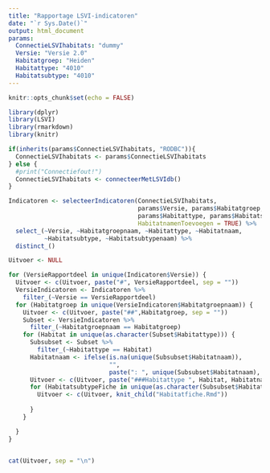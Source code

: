 ```yaml
---
title: "Rapportage LSVI-indicatoren"
date: "`r Sys.Date()`"
output: html_document
params: 
  ConnectieLSVIhabitats: "dummy"
  Versie: "Versie 2.0"
  Habitatgroep: "Heiden"
  Habitattype: "4010"
  Habitatsubtype: "4010"
---
```


```r
knitr::opts_chunk$set(echo = FALSE)
```

```r
library(dplyr)
library(LSVI)
library(rmarkdown)
library(knitr)

```

```r

if(inherits(params$ConnectieLSVIhabitats, "RODBC")){
  ConnectieLSVIhabitats <- params$ConnectieLSVIhabitats
} else {
  #print("Connectiefout!")
  ConnectieLSVIhabitats <- connecteerMetLSVIdb()
}

Indicatoren <- selecteerIndicatoren(ConnectieLSVIhabitats,
                                    params$Versie, params$Habitatgroep, 
                                    params$Habitattype, params$Habitatsubtype,
                                    HabitatnamenToevoegen = TRUE) %>%
  select_(~Versie, ~Habitatgroepnaam, ~Habitattype, ~Habitatnaam,
          ~Habitatsubtype, ~Habitatsubtypenaam) %>%
  distinct_()

```



```r

Uitvoer <- NULL

for (VersieRapportdeel in unique(Indicatoren$Versie)) {
  Uitvoer <- c(Uitvoer, paste("#", VersieRapportdeel, sep = ""))
  VersieIndicatoren <- Indicatoren %>%
    filter_(~Versie == VersieRapportdeel)
  for (Habitatgroep in unique(VersieIndicatoren$Habitatgroepnaam)) {
    Uitvoer <- c(Uitvoer, paste("##",Habitatgroep, sep = ""))
    Subset <- VersieIndicatoren %>%
      filter_(~Habitatgroepnaam == Habitatgroep)
    for (Habitat in unique(as.character(Subset$Habitattype))) {
      Subsubset <- Subset %>%
        filter_(~Habitattype == Habitat)
      Habitatnaam <- ifelse(is.na(unique(Subsubset$Habitatnaam)),
                            "",
                            paste(": ", unique(Subsubset$Habitatnaam), sep = ""))
      Uitvoer <- c(Uitvoer, paste("###Habitattype ", Habitat, Habitatnaam, "\n", sep = ""))
      for (HabitatsubtypeFiche in unique(as.character(Subsubset$Habitatsubtype))) {
        Uitvoer <- c(Uitvoer, knit_child("Habitatfiche.Rmd"))
        
      }
    }

  }
}



```


```r
cat(Uitvoer, sep = "\n")
```

